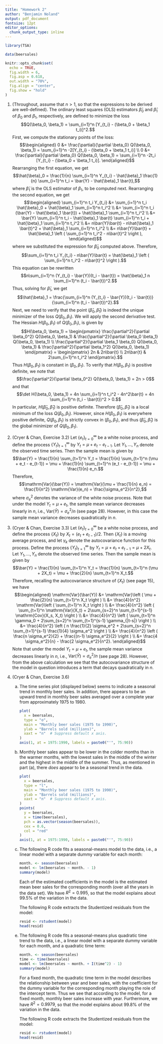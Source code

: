 ```yaml
---
title: "Homework 2"
author: "Benjamin Noland"
output: pdf_document
fontsize: 12pt
editor_options: 
  chunk_output_type: inline
---
```


```r
library(TSA)

data(beersales)

knitr::opts_chunk$set(
  echo = TRUE,
  fig.width = 6,
  fig.asp = 0.618,
  out.width = "70%",
  fig.align = "center",
  fig.show = "hold"
)
```

\newcommand{\var}{\mathrm{Var}}
\newcommand{\cov}{\mathrm{Cov}}
\newcommand{\corr}{\mathrm{Corr}}
\newcommand{\E}{\mathrm{E}}
\newcommand{\pr}{\mathrm{P}}

1. (Throughout, assume that $n > 1$, so that the expressions to be derived are
well-defined). The ordinary least squares (OLS) estimators $\hat{\beta}_0$ and
$\hat{\beta}_1$ of $\beta_0$ and $\beta_1$, respectively, are defined to
minimize the loss
$$Q(\beta_0, \beta_1)
  = \sum_{i=1}^n [Y_{t_i} - (\beta_0 + \beta_1 t_i)]^2.$$
First, we compute the stationary points of the loss:
$$\begin{aligned}
  0 &= \frac{\partial}{\partial \beta_0} Q(\beta_0, \beta_1)
    = \sum_{i=1}^n -2[Y_{t_i} - (\beta_0 + \beta_1 t_i)] \\
  0 &= \frac{\partial}{\partial \beta_0} Q(\beta_0, \beta_1)
    = \sum_{i=1}^n -2t_i [Y_{t_i} - (\beta_0 + \beta_1 t_i)].
\end{aligned}$$
Rearranging the first equation, we get
$$\hat{\beta}_0
  = \frac{1}{n} \sum_{i=1}^n Y_{t_i}
    - \hat{\beta}_1 \frac{1}{n} \sum_{i=1}^n t_i
  = \bar{Y} - \hat{\beta}_1 \bar{t},$$
where $\hat{\beta}_1$ is the OLS estimator of $\beta_1$, to be computed next.
Rearranging the second equation, we get
$$\begin{aligned}
  \sum_{i=1}^n t_i Y_{t_i}
    &= \sum_{i=1}^n t_i \hat{\beta}_0 + \hat{\beta}_1 \sum_{i=1}^n t_i^2 \\
    &= \sum_{i=1}^n t_i (\bar{Y} - \hat{\beta}_1 \bar{t})
      + \hat{\beta}_1 \sum_{i=1}^n t_i^2 \\
    &= \bar{Y} \sum_{i=1}^n t_i - \hat{\beta}_1 \bar{t} \sum_{i=1}^n t_i
      + \hat{\beta}_1 \sum_{i=1}^n t_i^2 \\
    &= n\bar{Y}\bar{t} - n\hat{\beta}_1 \bar{t}^2
      + \hat{\beta}_1 \sum_{i=1}^n t_i^2 \\
    &= n\bar{Y}\bar{t}
      + \hat{\beta}_1 \left ( \sum_{i=1}^n t_i^2 - n\bar{t}^2 \right ),
\end{aligned}$$
where we substituted the expression for $\hat{\beta}_0$ computed above.
Therefore,
$$\sum_{i=1}^n t_i Y_{t_i} - n\bar{Y}\bar{t}
  = \hat{\beta}_1 \left ( \sum_{i=1}^n t_i^2 - n\bar{t}^2 \right ).$$
This equation can be rewritten
$$n\sum_{i=1}^n (Y_{t_i} - \bar{Y})(t_i - \bar{t})
  = \hat{\beta}_1 n \sum_{i=1}^n (t_i - \bar{t})^2.$$
Thus, solving for $\hat{\beta}_1$, we get
$$\hat{\beta}_1
  = \frac{\sum_{i=1}^n (Y_{t_i} - \bar{Y})(t_i - \bar{t})}
      {\sum_{i=1}^n (t_i - \bar{t})^2}.$$
Next, we need to verify that the point $(\hat{\beta}_0, \hat{\beta}_1)$ is
indeed the unique minimizer of the loss $Q(\beta_0, \beta_1)$. We will apply the
second derivative test. The Hessian $H(\beta_0, \beta_1)$ of $Q(\beta_0,
\beta_1)$, is given by
$$H(\beta_0, \beta_1)
  = \begin{pmatrix}
    \frac{\partial^2}{\partial \beta_0^2} Q(\beta_0, \beta_1) &
    \frac{\partial^2}{\partial \beta_0 \beta_1} Q(\beta_0, \beta_1) \\
    \frac{\partial^2}{\partial \beta_1 \beta_0} Q(\beta_0, \beta_1) &
    \frac{\partial^2}{\partial \beta_1^2} Q(\beta_0, \beta_1)
  \end{pmatrix}
  = \begin{pmatrix}
    2n & 2n\bar{t} \\
    2n\bar{t} & 2\sum_{i=1}^n t_i^2
  \end{pmatrix}.$$
Thus $H(\beta_0, \beta_1)$ is constant in $(\beta_0, \beta_1)$. To verify that
$H(\beta_0, \beta_1)$ is positive definite, we note that
$$\frac{\partial^2}{\partial \beta_0^2} Q(\beta_0, \beta_1)
  = 2n > 0$$
and that
$$\det H(\beta_0, \beta_1)
  = 4n \sum_{i=1}^n t_i^2 - 4n^2\bar{t}
  = 4n \sum_{i=1}^n (t_i - \bar{t})^2 > 0.$$
In particular, $H(\hat{\beta}_0, \hat{\beta}_1)$ is positive definite. Therefore
$(\hat{\beta}_0, \hat{\beta}_1)$ is a local minimum of the loss $Q(\beta_0,
\beta_1)$. However, since $H(\beta_0, \beta_1)$ is everywhere positive definite,
$Q(\beta_0, \beta_1)$ is strictly convex in $(\beta_0, \beta_1)$, and thus
$(\hat{\beta}_0, \hat{\beta}_1)$ is the \emph{unique} global minimizer of
$Q(\beta_0, \beta_1)$.

2. (Cryer & Chan, Exercise 3.2)
Let $\{e_t\}_{t=0}^\infty$ be a white noise process, and define the process
$\{Y_t\}_{t=1}^\infty$ by $Y_t = \mu + e_t - e_{t-1}$. Let $Y_1, \ldots, Y_n$
denote the observed time series. Then the sample mean is given by
$$\bar{Y} = \frac{1}{n} \sum_{t=1}^n Y_t
  = \frac{1}{n} \sum_{t=1}^n (\mu + e_t - e_{t-1})
  = \mu + \frac{1}{n} \sum_{t=1}^n (e_t - e_{t-1})
  = \mu + \frac{1}{n} e_n.$$
Therefore,
$$\var(\bar{Y}) = \var(\mu + \frac{1}{n} e_n)
  = \frac{1}{n^2} \var(e_n)
  = \frac{\sigma_e^2}{n^2},$$
where $\sigma_e^2$ denotes the variance of the white noise process. Note that
under the model $Y_t = \mu + e_t$, the sample mean variance decreases linearly
in $n$, i.e., $\var(\bar{Y}) = \sigma_e^2 / n$ (see page 28). However, in this
case the sample mean variance decreases quadratically in $n$.

3. (Cryer & Chan, Exercise 3.3)
Let $\{e_t\}_{t=0}^\infty$ be a white noise process, and define the process
$\{X_t\}$ by $X_t = (e_t + e_{t-1}) / 2$. Then $\{X_t\}$ is a moving average
process, and let $\gamma_k$ denote the autocovariance function for this process.
Define the process $\{Y_t\}_{t=1}^\infty$ by $Y_t = \mu + e_t + e_{t-1} = \mu +
2X_t$. Let $Y_1, \ldots, Y_n$ denote the observed time series. Then the sample
mean is given by
$$\bar{Y} = \frac{1}{n} \sum_{t=1}^n Y_t
  = \frac{1}{n} \sum_{t=1}^n (\mu + 2X_t)
  = \mu + \frac{2}{n} \sum_{t=1}^n X_t.$$
Therefore, recalling the autocovariance structure of $\{X_t\}$ (see page 15), we
have
$$\begin{aligned}
  \var(\bar{Y}) &= \var \left ( \mu + \frac{2}{n} \sum_{t=1}^n X_t \right ) \\
    &= \frac{4}{n^2} \var \left ( \sum_{t=1}^n X_t \right ) \\
    &= \frac{4}{n^2} \left ( \sum_{t=1}^n \var(X_t)
      + 2\sum_{s=2}^n \sum_{t=1}^{s-1} \cov(X_s, X_t) \right ) \\
    &= \frac{4}{n^2} \left ( \sum_{t=1}^n \gamma_0
      + 2\sum_{s=2}^n \sum_{t=1}^{s-1} \gamma_{|t-s|} \right ) \\
    &= \frac{4}{n^2} \left ( n \frac{1}{2} \sigma_e^2
      + 2\sum_{s=2}^n \sum_{t=1}^{s-1} \frac{1}{4} \sigma_e^2 \right ) \\
    &= \frac{4}{n^2}
      \left ( \frac{n \sigma_e^2}{2} + \frac{(n-1) \sigma_e^2}{2} \right ) \\
    &= \frac{4 \sigma_e^2}{n} - \frac{2 \sigma_e^2}{n^2}.
\end{aligned}$$
Note that under the model $Y_t = \mu + e_t$, the sample mean variance decreases
linearly in $n$, i.e., $\var(\bar{Y}) = \sigma_e^2 / n$ (see page 28). However,
from the above calculation we see that the autocovariance structure of the model
in question introduces a term that decays quadratically in $n$.

4. (Cryer & Chan, Exercise 3.6)
    a. The time series plot (displayed below) seems to indicate a seasonal trend
    in monthly beer sales. In addition, there appears to be an upward trend in
    monthly beer sales averaged over a complete year from approximately 1975
    to 1980.
    
        ```r
        plot(
          x = beersales,
          type = "o",
          main = "Monthly beer sales (1975 to 1990)",
          ylab = "Barrels sold (millions)",
          xaxt = "n"  # Suppress default x axis.
        )
        axis(1, at = 1975:1990, labels = paste0("'", 75:90))
        ```

    b. Monthly beer sales appear to be lower in the colder months than in the
    warmer months, with the lowest sales in the middle of the winter and the
    highest in the middle of the summer. Thus, as mentioned in part (a), there
    _does_ appear to be a seasonal trend in the data.
    
        ```r
        plot(
          x = beersales,
          type = "l",
          main = "Monthly beer sales (1975 to 1990)",
          ylab = "Barrels sold (millions)",
          xaxt = "n"  # Suppress default x axis.
        )
        points(
          y = beersales,
          x = time(beersales),
          pch = as.vector(season(beersales)),
          cex = 0.6,
          col = "red"
        )
        axis(1, at = 1975:1990, labels = paste0("'", 75:90))
        ```

    c. The following R code fits a seasonal-means model to the data, i.e., a
    linear model with a separate dummy variable for each month:
    
        ```r
        month. <- season(beersales)
        model <- lm(beersales ~ month. - 1)
        summary(model)
        ```
        
        Each of the estimated coefficients in the model is the estimated mean
        beer sales for the corresponding month (over all the years in the data
        set). We have $R^2 = 0.995$, so that the model explains about 99.5\% of
        the variation in the data.
        
        The following R code extracts the Studentized residuals from the model:
        
        ```r
        resid <- rstudent(model)
        head(resid)
        ```
    
    <!-- -->
    e. The following R code fits a seasonal-means plus quadratic time trend to
    the data, i.e., a linear model with a separate dummy variable for each
    month, and a quadratic time term:
    
        ```r
        month. <- season(beersales)
        time <- time(beersales)
        model <- lm(beersales ~ month. + I(time^2) - 1)
        summary(model)
        ```
        
        For a fixed month, the quadratic time term in the model describes the
        relationship between year and beer sales, with the coefficient for the
        dummy variable for the corresponding month playing the role of the
        intercept term. Thus we see that according to the model, for a fixed
        month, monthly beer sales increase with year. Furthermore, we have $R^2
        = 0.9979$, so that the model explains about 99.8\% of the variation in
        the data.
        
        The following R code extracts the Studentized residuals from the model:
        
        ```r
        resid <- rstudent(model)
        head(resid)
        ```
